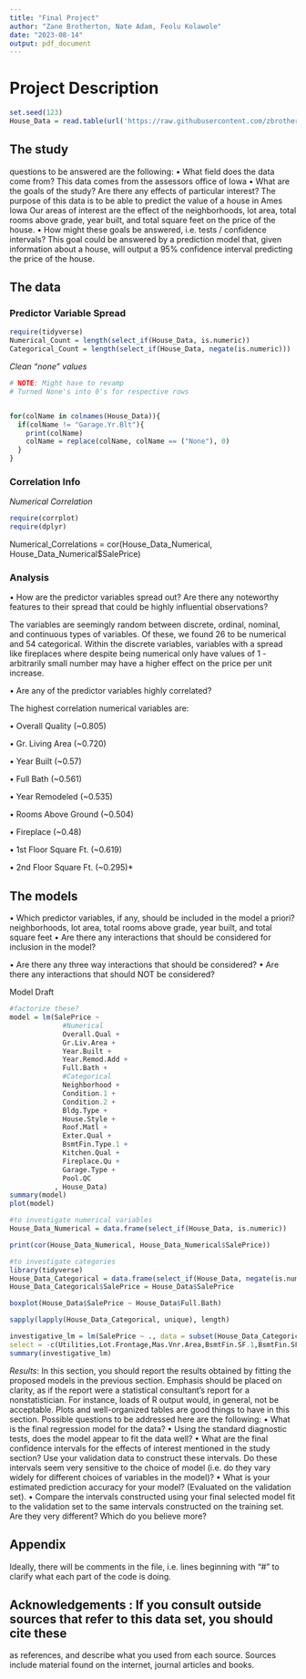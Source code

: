 ```yaml
---
title: "Final Project"
author: "Zane Brotherton, Nate Adam, Feolu Kolawole"
date: "2023-08-14"
output: pdf_document
---
```


# Project Description

```r
set.seed(123)
House_Data = read.table(url('https://raw.githubusercontent.com/zbrotherton2158/okadaStats/master/ames2000_NAfix.csv'), sep=',', header=T)
```

## The study
questions to be answered are the following:
• What field does the data come from?
  This data comes from the assessors office of Iowa
• What are the goals of the study? Are there any effects of particular interest?
  The purpose of this data is to be able to predict the value of a house in Ames Iowa
  Our areas of interest are the effect of the neighborhoods, lot area, total rooms above grade, year built, and total square feet on the price of the house. 
• How might these goals be answered, i.e. tests / confidence intervals?
  This goal could be answered by a prediction model that, given information about a house, will output a 95% confidence interval predicting the price of the house.

## The data
### Predictor Variable Spread
```r
require(tidyverse)
Numerical_Count = length(select_if(House_Data, is.numeric))
Categorical_Count = length(select_if(House_Data, negate(is.numeric)))

```

*Clean "none" values*
```r

# NOTE: Might have to revamp
# Turned None's into 0's for respective rows


for(colName in colnames(House_Data)){
  if(colName != "Garage.Yr.Blt"){
    print(colName)
    colName = replace(colName, colName == ("None"), 0)
  }
}

```


### Correlation Info
*Numerical Correlation*
```r
require(corrplot)
require(dplyr)

```
Numerical_Correlations = cor(House_Data_Numerical, House_Data_Numerical$SalePrice)

### Analysis
• How are the predictor variables spread out? Are there any noteworthy features to their spread
that could be highly influential observations?

The variables are seemingly random between discrete, ordinal, nominal, and continuous types of variables. Of these, we found 26 to be numerical and 54 categorical. Within the discrete variables, variables with a spread like fireplaces where despite being numerical only have values of 1 - arbitrarily small number may have a higher effect on the price per unit increase. 

• Are any of the predictor variables highly correlated?

  The highest correlation numerical variables are:
  
  • Overall Quality (~0.805)
  
  • Gr. Living Area (~0.720)
  
  • Year Built (~0.57)
  
  • Full Bath (~0.561)
  
  • Year Remodeled (~0.535)
  
  • Rooms Above Ground (~0.504)
  
  • Fireplace (~0.48)
  
  • 1st Floor Square Ft. (~0.619)
  
  • 2nd Floor Square Ft. (~0.295)*
  

## The models 
• Which predictor variables, if any, should be included in the model a priori?
  neighborhoods, lot area, total rooms above grade, year built, and total square feet
• Are there any interactions that should be considered for inclusion in the model?
  
• Are there any three way interactions that should be considered?
• Are there any interactions that should NOT be considered?

Model Draft
```r
#factorize these?
model = lm(SalePrice ~ 
             #Numerical
             Overall.Qual +
             Gr.Liv.Area +
             Year.Built +
             Year.Remod.Add +
             Full.Bath +
             #Categorical
             Neighborhood +
             Condition.1 +
             Condition.2 +
             Bldg.Type +
             House.Style +
             Roof.Matl +
             Exter.Qual +
             BsmtFin.Type.1 +
             Kitchen.Qual +
             Fireplace.Qu +
             Garage.Type +
             Pool.QC
           , House_Data)
summary(model)
plot(model)

```
```r
#to investigate numerical variables
House_Data_Numerical = data.frame(select_if(House_Data, is.numeric))

print(cor(House_Data_Numerical, House_Data_Numerical$SalePrice))
```

```r
#to investigate categories
library(tidyverse)
House_Data_Categorical = data.frame(select_if(House_Data, negate(is.numeric)))
House_Data_Categorical$SalePrice = House_Data$SalePrice

boxplot(House_Data$SalePrice ~ House_Data$Full.Bath)

sapply(lapply(House_Data_Categorical, unique), length)

investigative_lm = lm(SalePrice ~ ., data = subset(House_Data_Categorical, 
select = -c(Utilities,Lot.Frontage,Mas.Vnr.Area,BsmtFin.SF.1,BsmtFin.SF.2,Bsmt.Unf.SF,Total.Bsmt.SF,Garage.Yr.Blt,Garage.Area)))
summary(investigative_lm)
```


*Results*: In this section, you should report the results obtained by fitting the proposed models in the
previous section. Emphasis should be placed on clarity, as if the report were a statistical consultant’s
report for a nonstatistician. For instance, loads of R output would, in general, not be acceptable. Plots
and well-organized tables are good things to have in this section. Possible questions to be addressed
here are the following:
• What is the final regression model for the data?
• Using the standard diagnostic tests, does the model appear to fit the data well?
• What are the final confidence intervals for the effects of interest mentioned in the study section?
Use your validation data to construct these intervals. Do these intervals seem very sensitive to the
choice of model (i.e. do they vary widely for different choices of variables in the model)?
• What is your estimated prediction accuracy for your model? (Evaluated on the validation set).
• Compare the intervals constructed using your final selected model fit to the validation set to the
same intervals constructed on the training set. Are they very different? Which do you believe
more?

## Appendix 
Ideally, there will be comments in the file, i.e. lines beginning with “#” to clarify what each part of the code is doing.

## Acknowledgements : If you consult outside sources that refer to this data set, you should cite these
as references, and describe what you used from each source. Sources include material found on the
internet, journal articles and books.
